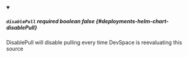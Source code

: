 
<details className="config-field" data-expandable="false" open>
<summary>

##### `disablePull` <span className="config-field-required" data-required="false">required</span> <span className="config-field-type">boolean</span> <span className="config-field-default">false</span> <span className="config-field-enum"></span> {#deployments-helm-chart-disablePull}

DisablePull will disable pulling every time DevSpace is reevaluating this source

</summary>



</details>

